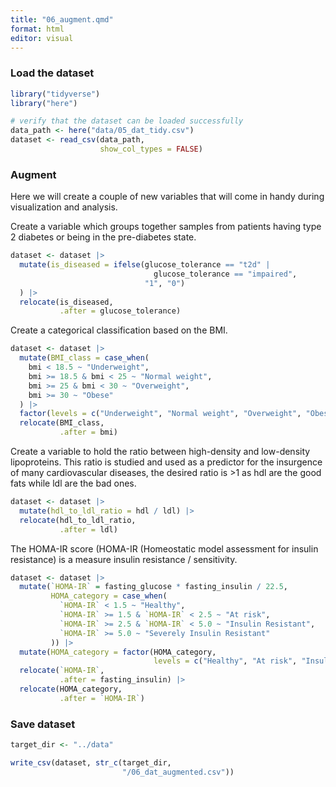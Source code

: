 ```yaml
---
title: "06_augment.qmd"
format: html
editor: visual
---
```


### Load the dataset

```r
library("tidyverse")
library("here")
```

```r
# verify that the dataset can be loaded successfully
data_path <- here("data/05_dat_tidy.csv")
dataset <- read_csv(data_path,
                    show_col_types = FALSE)
```

### Augment

Here we will create a couple of new variables that will come in handy during visualization and analysis.

Create a variable which groups together samples from patients having type 2 diabetes or being in the pre-diabetes state.

```r
dataset <- dataset |> 
  mutate(is_diseased = ifelse(glucose_tolerance == "t2d" |
                                glucose_tolerance == "impaired",
                              "1", "0")
  ) |>
  relocate(is_diseased,
           .after = glucose_tolerance)
```

Create a categorical classification based on the BMI.

```r
dataset <- dataset |> 
  mutate(BMI_class = case_when(
    bmi < 18.5 ~ "Underweight",
    bmi >= 18.5 & bmi < 25 ~ "Normal weight",
    bmi >= 25 & bmi < 30 ~ "Overweight",
    bmi >= 30 ~ "Obese"
  ) |> 
  factor(levels = c("Underweight", "Normal weight", "Overweight", "Obese"))) |>
  relocate(BMI_class,
           .after = bmi)
```

Create a variable to hold the ratio between high-density and low-density lipoproteins. This ratio is studied and used as a predictor for the insurgence of many cardiovascular diseases, the desired ratio is \>1 as hdl are the good fats while ldl are the bad ones.

```r
dataset <- dataset |> 
  mutate(hdl_to_ldl_ratio = hdl / ldl) |> 
  relocate(hdl_to_ldl_ratio,
           .after = ldl)
```

The HOMA-IR score (HOMA-IR (Homeostatic model assessment for insulin resistance) is a measure insulin resistance / sensitivity.

```r
dataset <- dataset |>
  mutate(`HOMA-IR` = fasting_glucose * fasting_insulin / 22.5,
         HOMA_category = case_when(
           `HOMA-IR` < 1.5 ~ "Healthy",
           `HOMA-IR` >= 1.5 & `HOMA-IR` < 2.5 ~ "At risk",
           `HOMA-IR` >= 2.5 & `HOMA-IR` < 5.0 ~ "Insulin Resistant",
           `HOMA-IR` >= 5.0 ~ "Severely Insulin Resistant"
         )) |>
  mutate(HOMA_category = factor(HOMA_category,
                                levels = c("Healthy", "At risk", "Insulin Resistant", "Severely Insulin Resistant"))) |> 
  relocate(`HOMA-IR`,
           .after = fasting_insulin) |> 
  relocate(HOMA_category,
           .after = `HOMA-IR`)
```

### Save dataset

```r
target_dir <- "../data"

write_csv(dataset, str_c(target_dir,
                         "/06_dat_augmented.csv"))
```
